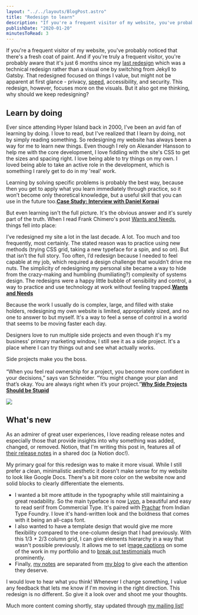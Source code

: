 ```yaml
---
layout: "../../layouts/BlogPost.astro"
title: "Redesign to learn"
description: "If you're a frequent visitor of my website, you've probably noticed that there's a fresh coat of paint. And if you're truly a frequent visitor, you're probably aware that it's just 6 months since my last redesign which was a technical redesign rather than a visual one by switching from Jekyll to Gatsby. That redesigned focused on things I value, but might not be apparent at first glance - privacy, speed, accessibility, and security. This redesign, however, focuses more on the visuals. But it als"
publishDate: "2020-01-20"
minutesToRead: 3
---
```


<p>If you're a frequent visitor of my website, you've probably noticed that there's a fresh coat of paint. And if you're truly a frequent visitor, you're probably aware that it's just 6 months since my <a href="newdesign/">last redesign</a> which was a technical redesign rather than a visual one by switching from Jekyll to Gatsby. That redesigned focused on things I value, but might not be apparent at first glance - privacy, <a href="https://www.antonsten.com/waiting/">speed</a>, accessibility, and security. This redesign, however, focuses more on the visuals. But it also got me thinking, why should we keep redesigning?</p>
<h2 id="learn-by-doing">Learn by doing</h2>
<p>Ever since attending Hyper Island back in 2000, I've been an avid fan of learning by doing. I love to read, but I've realized that I learn by doing, not by simply reading something. So redesigning my website has always been a way for me to learn new things. Even though I rely on Alexander Hansson to help me with the core development, I love fiddling with the site's CSS to get the sizes and spacing right. I love being able to try things on my own. I loved being able to take an active role in the development, which is something I rarely get to do in my 'real' work.</p>

<div class="blockquote">
<div><p>Learning by solving specific problems is probably the best way, because then you get to apply what you learn immediately through practice, so it won’t become only theoretical knowledge, but a useful skill that you can use in the future too.<strong><a href="https://www.casestudy.club/interviews/daniel-korpai?ref=antonsten.com">Case Study: Interview with Daniel Korpai</a></strong></p></div>
</div>

<p>But even learning isn't the full picture. It's the obvious answer and it's surely part of the truth. When I read Frank Chimero's post <a href="https://frankchimero.com/blog/2020/wants-and-needs/?ref=antonsten.com">Wants and Needs</a>, things fell into place:</p>

<div class="blockquote">
<div><p>I’ve redesigned my site a lot in the last decade. A lot. Too much and too frequently, most certainly. The stated reason was to practice using new methods (trying CSS grid, taking a new typeface for a spin, and so on). But that isn’t the full story. Too often, I’d redesign because I needed to feel capable at my job, which required a design challenge that wouldn’t drive me nuts. The simplicity of redesigning my personal site became a way to hide from the crazy-making and humbling (humiliating?) complexity of systems design. The redesigns were a happy little bubble of sensibility and control, a way to practice and use technology at work without feeling trapped.<strong><a href="https://frankchimero.com/blog/2020/wants-and-needs/?ref=antonsten.com">Wants and Needs</a></strong></p></div>
</div>

<p>Because the work I usually do is complex, large, and filled with stake holders, redesigning my own website is limited, appropriately sized, and no one to answer to but myself. It's a way to feel a sense of control in a world that seems to be moving faster each day.</p>
<p>Designers love to run multiple side projects and even though it's my business' primary marketing window, I still see it as a side project. It's a place where I can try things out and see what actually works.</p>

<div class="blockquote">
<div><p>Side projects make you the boss.<br><br>
“When you feel real ownership for a project, you become more confident in your decisions,” says van Schneider. “You might change your plan and that’s okay. You are always right when it’s your project.”<strong><a href="https://vanschneider.com/why-side-projects-should-be-stupid?ref=antonsten.com">Why Side Projects Should be Stupid</a></strong></p></div>
</div>

![](https://www.antonsten.com/content/images/2024/09/newwebsite.png)
<h2 id="whats-new">What's new</h2>
<p>As an admirer of great user experiences, I love reading release notes and especially those that provide insights into why something was added, changed, or removed. Notion, that I'm writing this post in, features all of <a href="https://www.notion.so/What-s-New-157765353f2c4705bd45474e5ba8b46c?ref=antonsten.com">their release notes</a> in a shared doc (a Notion doc!).</p>
<p>My primary goal for this redesign was to make it more visual. While I still prefer a clean, minimalistic aesthetic it doesn't make sense for my website to look like Google Docs. There's a bit more color on the website now and solid blocks to clearly differentiate the elements.</p>
<ul>
<li>I wanted a bit more attitude in the typography while still maintaining a great readability. So the main typeface is now <a href="https://commercialtype.com/catalog/lyon_text?ref=antonsten.com">Lyon</a>, a beautiful and easy to read serif from Commercial Type. It's paired with <a href="https://www.indiantypefoundry.com/fonts/prachar?ref=antonsten.com">Prachar</a> from Indian Type Foundry. I love it's hand-written look and the boldness that comes with it being an all-caps font.</li>
<li>I also wanted to have a template design that would give me more flexibility compared to the one-column design that I had previously. With this 1/3 + 2/3 column grid, I can give elements hierarchy in a way that wasn't possible previously. It allows me to set i<a href="https://www.antonsten.com/case/eon">mage captions</a> on some of the work in my portfolio and to <a href="https://www.antonsten.com/work-with-me">break out testimonials</a> much prominently.</li>
<li>Finally, <a href="https://www.antonsten.com/notes">my notes</a> are separated from <a href="https://www.antonsten.com/blog">my blog</a> to give each the attention they deserve.</li>
</ul>
<p>I would love to hear what you think! Whenever I change something, I value any feedback that lets me know if I'm moving in the right direction. This redesign is no different. So give it a look over and shoot me your thoughts.</p>
<p>Much more content coming shortly, stay updated through <a href="https://www.antonsten.com/newsletter">my mailing list!</a></p>